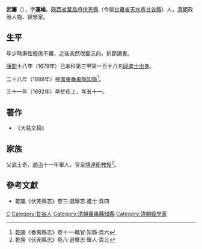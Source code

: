 '''武籌'''（{{bd|1642年||1692年|catIdx=W武}}），字'''運帷'''。[[陝西省|陝西省]][[鞏昌府|鞏昌府]][[伏羌縣|伏羌縣]]（今屬[[甘肅省|甘肅省]][[天水市|天水市]][[甘谷縣|甘谷縣]]）人，[[清朝|清朝]]政治人物、經學家。

== 生平 ==
年少時秉性輕佻不羈，之後突然改變志向，折節讀書。

[[康熙|康熙]]十八年（1679年）己未科第三甲第一百十八名[[同進士出身|同進士出身]]。

二十八年（1689年）授[[廣東|廣東]][[番禺縣|番禺縣]][[知縣|知縣]]<ref>[[乾隆|乾隆]]《番禺縣志》卷十一·職官·知縣·頁六</ref>。

三十一年（1692年）卒於任上，年五十一。

== 著作 ==
*《大易文稿》

== 家族 ==
父武士奇，[[順治|順治]]十一年舉人，官至[[靖遠衛|靖遠衛]][[教授_(官名)|教授]]<ref>乾隆《伏羌縣志》卷八·選舉志·舉人·頁三</ref>。

==參考文獻==
{{reflist}}
*乾隆《伏羌縣志》卷三·選舉志·進士·頁四

{{康熙十八年己未科殿試金榜}}

{{Authority control}}

{{DEFAULTSORT:Wu武}}
[[Category:武姓|C]]
[[Category:甘谷人|Category:甘谷人]]
[[Category:清朝番禺縣知縣|Category:清朝番禺縣知縣]]
[[Category:清朝經學家|Category:清朝經學家]]


{{清朝人物小作品}}